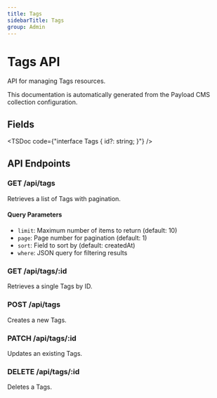 ```yaml
---
title: Tags
sidebarTitle: Tags
group: Admin
---
```



# Tags API

API for managing Tags resources.

<Callout type="info">
  This documentation is automatically generated from the Payload CMS collection configuration.
</Callout>


## Fields

<TSDoc code={"interface Tags {
  id?: string;
}"} />




## API Endpoints

### GET /api/tags
Retrieves a list of Tags with pagination.

#### Query Parameters
- `limit`: Maximum number of items to return (default: 10)
- `page`: Page number for pagination (default: 1)
- `sort`: Field to sort by (default: createdAt)
- `where`: JSON query for filtering results

### GET /api/tags/:id
Retrieves a single Tags by ID.

### POST /api/tags
Creates a new Tags.

### PATCH /api/tags/:id
Updates an existing Tags.

### DELETE /api/tags/:id
Deletes a Tags.

